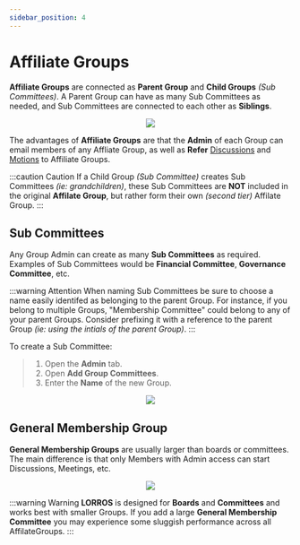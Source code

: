 ```yaml
---
sidebar_position: 4
---
```



# Affiliate Groups

**Affiliate Groups** are connected as **Parent Group** and **Child Groups** _(Sub Committees)_. A Parent Group can have as many Sub Committees as needed, and Sub Committees are connected to each other as **Siblings**.

<center>
	<img src={useBaseUrl('/img/administration/affiliateDiagram.png')} />
</center>

The advantages of **Affiliate Groups** are that the **Admin** of each Group can email members of any Affliate Group, as well as **Refer** [Discussions](../discussions/extend#refer-a-discussion) and [Motions](../meetings/motions#referral-motion) to Affiliate Groups.

:::caution Caution
If a Child Group _(Sub Committee)_ creates Sub Committees _(ie: grandchildren)_, these Sub Committees are **NOT** included in the original **Affilate Group**, but rather form their own _(second tier)_ Affilate Group.
:::

## Sub Committees

Any Group Admin can create as many **Sub Committees** as required. Examples of Sub Committees would be **Financial Committee**, **Governance Committee**, etc.

:::warning Attention
When naming Sub Committees be sure to choose a name easily identifed as belonging to the parent Group. For instance, if you belong to multiple Groups, "Membership Committee" could belong to any of your parent Groups. Consider prefixing it with a reference to the parent Group _(ie: using the intials of the parent Group)_.
:::

To create a Sub Committee:

> 1. Open the **Admin** tab.
> 1. Open **Add Group Committees**.
> 1. Enter the **Name** of the new Group.

<center>
	<img src={useBaseUrl('/img/administration/sub-1.gif')} />
</center>

## General Membership Group

**General Membership Groups** are usually larger than boards or committees. The main difference is that only Members with Admin access can start Discussions, Meetings, etc.

<center>
	<img src={useBaseUrl('/img/administration/gm-1.gif')} />
</center>

:::warning Warning
**LORROS** is designed for **Boards** and **Committees** and works best with smaller Groups.
If you add a large **General Membership Committee** you may experience some sluggish performance across all AffilateGroups.
:::
